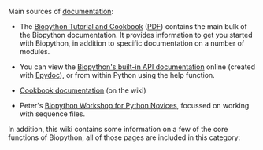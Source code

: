 Main sources of [[documentation]]:

* The [http://biopython.org/DIST/docs/tutorial/Tutorial.html Biopython Tutorial and Cookbook] ([http://biopython.org/DIST/docs/tutorial/Tutorial.pdf PDF]) contains the main bulk of the Biopython documentation. It provides information to get you started with Biopython, in addition to specific documentation on a number of modules. 

* You can view the [http://biopython.org/DIST/docs/api Biopython's built-in API documentation] online (created with [http://epydoc.sourceforge.net/ Epydoc]), or from within Python using the help function.

* [[Category%3ACookbook|Cookbook documentation]] (on the wiki)

* Peter's [https://github.com/peterjc/biopython_workshop Biopython Workshop for Python Novices], focussed on working with sequence files.

In addition, this wiki contains some information on a few of the core functions of Biopython, all of those pages are included in this category: